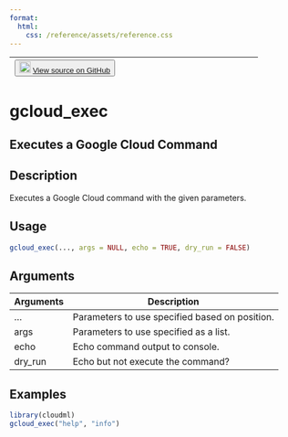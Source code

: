 ```yaml
---
format:
  html:
    css: /reference/assets/reference.css
---
```


| <button class="button"> ![](/reference/assets/GitHub-Mark-32px.png){width="20"} [View source on GitHub](NULL/blob/main/R/gcloud-exec.R#L74) </button> |
|:------------------------------:|:--------------------------------------:|

# gcloud_exec

## Executes a Google Cloud Command

## Description
Executes a Google Cloud command with the given parameters. 


## Usage
```r
gcloud_exec(..., args = NULL, echo = TRUE, dry_run = FALSE) 
```

## Arguments
|Arguments|Description|
|---|---|
| ... | Parameters to use specified based on position. |
| args | Parameters to use specified as a list. |
| echo | Echo command output to console. |
| dry_run | Echo but not execute the command? |





## Examples
```r
library(cloudml)
gcloud_exec("help", "info") 
```


